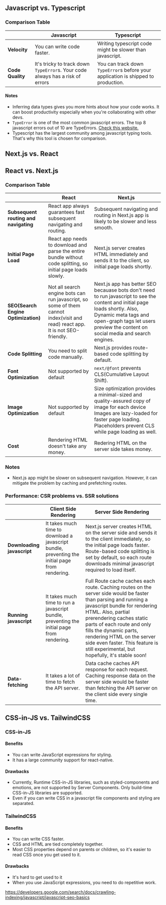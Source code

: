 ## Javascript vs. Typescript

### Comparison Table

|                  | Javascript                                                                    | Typescript                                                                        |
| ---------------- | ----------------------------------------------------------------------------- | --------------------------------------------------------------------------------- |
| **Velocity**     | You can write code faster.                                                    | Writing typescript code might be slower than javascript.                          |
| **Code Quality** | It's tricky to track down `TypeError`s. Your code always has a risk of errors | You can track down `TypeError`s before your application is shipped to production. |

#### Notes

- Inferring data types gives you more hints about how your code works. It can boost productivity especially when you're collaborating with other devs.
- `TypeError` is one of the most common javascript errors. The top 8 javascript errors out of 10 are TypeErrors. [Check this website.](https://rollbar.com/blog/top-10-javascript-errors-from-1000-projects-and-how-to-avoid-them/)
- Typescript has the largest community among javascript typing tools. That's why this tool is chosen for comparison.

## Next.js vs. React

## React vs. Next.js

### Comparison Table

|                                       | React                                                                                                                          | Next.js                                                                                                                                                                                                                                |
| ------------------------------------- | ------------------------------------------------------------------------------------------------------------------------------ | -------------------------------------------------------------------------------------------------------------------------------------------------------------------------------------------------------------------------------------- |
| **Subsequent routing and navigating** | React app always guarantees fast subsequent navigating and routing.                                                            | Subsequent navigating and routing in Next.js app is likely to be slower and less smooth.                                                                                                                                               |
| **Initial Page Load**                 | React app needs to download and parse the entire bundle without code splitting, so initial page loads slowly.                  | Next.js server creates HTML immediately and sends it to the client, so initial page loads shortly.                                                                                                                                     |
| **SEO(Search Engine Optimization)**   | Not all search engine bots can run javascript, so some of them cannot index(visit and read) react app. It is not SEO-friendly. | Next.js app has better SEO becauase bots don't need to run javascript to see the content and initial page loads shortly. Also, Dynamic meta tags and open-graph tags let users preview the content on social media and search engines. |
| **Code Splitting**                    | You need to split code manually.                                                                                               | Next.js provides route-based code splitting by default.                                                                                                                                                                                |
| **Font Optimization**                 | Not supported by default                                                                                                       | `next/@font` prevents CLS(Cumulative Layout Shift).                                                                                                                                                                                    |
| **Image Optimization**                | Not supported by default                                                                                                       | Size optimization provides a minimal-sized and quality-assured copy of image for each device Images are lazy-loaded for faster page loading. Placeholders prevent CLS while page loading as well.                                      |
| **Cost**                              | Rendering HTML doesn't take any money.                                                                                         | Redering HTML on the server side takes money.                                                                                                                                                                                          |

### Notes

- Next.js app might be slower on subsequent navigation. However, it can mitigate the problem by caching and prefetching routes.

### Performance: CSR problems vs. SSR solutions

|                            | Client Side Rendering                                                                           | Server Side Rendering                                                                                                                                                                                                                                                                                                                                                     |
| -------------------------- | ----------------------------------------------------------------------------------------------- | ------------------------------------------------------------------------------------------------------------------------------------------------------------------------------------------------------------------------------------------------------------------------------------------------------------------------------------------------------------------------- |
| **Downloading javascript** | It takes much time to download a javascript bundle, preventing the initial page from rendering. | Next.js server creates HTML on the server side and sends it to the client immediately, so the initial page loads faster. Route-based code splitting is set by default, so each route downloads minimal javascript required to load itself.                                                                                                                                |
| **Running javascript**     | It takes much time to run a javascript bundle, preventing the initial page from rendering.      | Full Route cache caches each route. Caching routes on the server side would be faster than parsing and running a javascript bundle for rendering HTML. Also, partial prerendering caches static parts of each route and only fills the dynamic parts, rendering HTML on the server side even faster. This feature is still experimental, but hopefully, it's stable soon! |
| **Data-fetching**          | It takes a lot of time to fetch the API server.                                                 | Data cache caches API response for each request. Caching response data on the server side would be faster than fetching the API server on the client side every single time.                                                                                                                                                                                              |

## CSS-in-JS vs. TailwindCSS

### CSS-in-JS

#### Benefits

- You can write JavaScript expressions for styling.
- It has a large community support for react-native.

#### Drawbacks

- Currently, Runtime CSS-in-JS libraries, such as styled-components and emotions, are not supported by Server Components. Only build-time CSS-in-JS libraries are supported.
- Even if you can write CSS in a javascript file components and styling are separated.

### TailwindCSS

#### Benefits

- You can write CSS faster.
- CSS and HTML are tied completely together.
- Most CSS properties depend on parents or children, so it's easier to read CSS once you get used to it.

#### Drawbacks

- It's hard to get used to it
- When you use JavaScript expressions, you need to do repetitive work.

https://developers.google.com/search/docs/crawling-indexing/javascript/javascript-seo-basics
